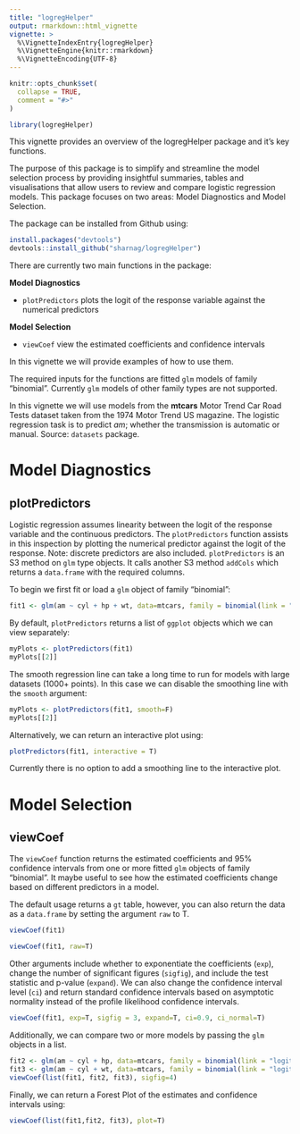 ```yaml
---
title: "logregHelper"
output: rmarkdown::html_vignette
vignette: >
  %\VignetteIndexEntry{logregHelper}
  %\VignetteEngine{knitr::rmarkdown}
  %\VignetteEncoding{UTF-8}
---
```


```r
knitr::opts_chunk$set(
  collapse = TRUE,
  comment = "#>"
)
```

```r
library(logregHelper)
```

This vignette provides an overview of the logregHelper package and it's key functions.

The purpose of this package is to simplify and streamline the model selection process by providing insightful summaries, tables and visualisations that allow users to review and compare logistic regression models. This package focuses on two areas: Model Diagnostics and Model Selection.

The package can be installed from Github using:
```r
install.packages("devtools")
devtools::install_github("sharnag/logregHelper")
```

There are currently two main functions in the package:

**Model Diagnostics**

- `plotPredictors` plots the logit of the response variable against the numerical predictors

**Model Selection**

- `viewCoef` view the estimated coefficients and confidence intervals

In this vignette we will provide examples of how to use them.

The required inputs for the functions are fitted `glm` models of family "binomial". Currently `glm` models of other family types are not supported. 

In this vignette we will use models from the **mtcars** Motor Trend Car Road Tests dataset taken from the 1974 Motor Trend US magazine. The logistic regression task is to predict *am*; whether the transmission is automatic or manual. Source: `datasets` package.


# Model Diagnostics
## plotPredictors
Logistic regression assumes linearity between the logit of the response variable and the continuous predictors. The `plotPredictors` function assists in this inspection by plotting the numerical predictor against the logit of the response. Note: discrete predictors are also included. `plotPredictors` is an S3 method on `glm` type objects. It calls another S3 method `addCols` which returns a `data.frame` with the required columns.


To begin we first fit or load a `glm` object of family "binomial":
```r
fit1 <- glm(am ~ cyl + hp + wt, data=mtcars, family = binomial(link = "logit"))
```


By default, `plotPredictors` returns a list of `ggplot` objects which we can view separately:
```r
myPlots <- plotPredictors(fit1)
myPlots[[2]]
```

The smooth regression line can take a long time to run for models with large datasets (1000+ points). In this case we can disable the smoothing line with the `smooth` argument:
```r
myPlots <- plotPredictors(fit1, smooth=F)
myPlots[[2]]
```

Alternatively, we can return an interactive plot using:
```r
plotPredictors(fit1, interactive = T)
```

Currently there is no option to add a smoothing line to the interactive plot.

# Model Selection
## viewCoef
The `viewCoef` function returns the estimated coefficients and 95% confidence intervals from one or more fitted `glm` objects of family "binomial". It maybe useful to see how the estimated coefficients change based on different predictors in a model.

The default usage returns a `gt` table, however, you can also return the data as a `data.frame` by setting the argument `raw` to T.
```r
viewCoef(fit1)
```
```r
viewCoef(fit1, raw=T)
```

Other arguments include whether to exponentiate the coefficients (`exp`), change the number of significant figures (`sigfig`), and include the test statistic and p-value (`expand`). We can also change the confidence interval level (`ci`) and return standard confidence intervals based on asymptotic normality instead of the profile likelihood confidence intervals.

```r
viewCoef(fit1, exp=T, sigfig = 3, expand=T, ci=0.9, ci_normal=T)
```


Additionally, we can compare two or more models by passing the `glm` objects in a list. 
```r
fit2 <- glm(am ~ cyl + hp, data=mtcars, family = binomial(link = "logit"))
fit3 <- glm(am ~ cyl + wt, data=mtcars, family = binomial(link = "logit"))
viewCoef(list(fit1, fit2, fit3), sigfig=4)
```

Finally, we can return a Forest Plot of the estimates and confidence intervals using:
```r
viewCoef(list(fit1,fit2, fit3), plot=T) 
```


